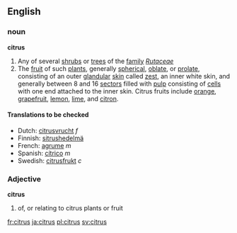 ==English==
===noun===
'''citrus'''
{{wikipedia}}
#Any of several [[shrub]]s or [[tree]]s of the [[family]] ''[[Rutaceae]]''
#The [[fruit]] of such [[plant]]s, generally [[spherical]], [[oblate]], or [[prolate]], consisting of an outer [[glandular]] [[skin]] called [[zest]], an inner white skin, and generally between 8 and 16 [[sector]]s filled with [[pulp]] consisting of [[cell]]s with one end attached to the inner skin. Citrus fruits include [[orange]], [[grapefruit]], [[lemon]], [[lime]], and [[citron]].

====Translations to be checked====
*Dutch: [[citrusvrucht]] ''f''
*Finnish: [[sitrushedelmä]]
*French: [[agrume]] ''m''
*Spanish: [[cítrico]] ''m''
*Swedish: [[citrusfrukt]] ''c''

===Adjective===
'''citrus'''
#of, or relating to citrus plants or fruit

[[fr:citrus]]
[[ja:citrus]]
[[pl:citrus]]
[[sv:citrus]]